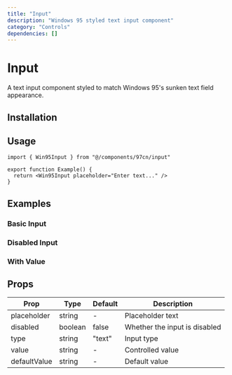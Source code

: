```yaml
---
title: "Input"
description: "Windows 95 styled text input component"
category: "Controls"
dependencies: []
---
```



# Input

A text input component styled to match Windows 95's sunken text field appearance.

## Installation

<InstallationTabs 
  componentName="input" 
  dependencies={[]}
/>

## Usage

<AutoPreview>
  <Win95Input placeholder="Enter text..." />
</AutoPreview>

```tsx
import { Win95Input } from "@/components/97cn/input"

export function Example() {
  return <Win95Input placeholder="Enter text..." />
}
```

## Examples

### Basic Input

<AutoPreview>
  <Win95Input placeholder="Type something..." />
</AutoPreview>

### Disabled Input

<AutoPreview>
  <Win95Input placeholder="Disabled input" disabled />
</AutoPreview>

### With Value

<AutoPreview>
  <Win95Input defaultValue="Hello World" />
</AutoPreview>

## Props

| Prop | Type | Default | Description |
|------|------|---------|-------------|
| placeholder | string | - | Placeholder text |
| disabled | boolean | false | Whether the input is disabled |
| type | string | "text" | Input type |
| value | string | - | Controlled value |
| defaultValue | string | - | Default value |